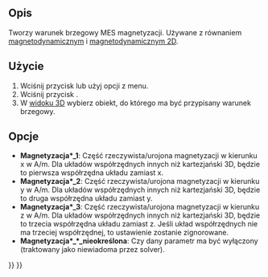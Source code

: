 <languages/>

{{Docnav
|[[FEM_ConstraintCurrentDensity/pl|Warunek brzegowy gęstości prądu]]
|[[FEM_ConstraintInitialFlowVelocity/pl|Warunek początkowy prędkości przepływu]]
|[[FEM_Workbench/pl|środowisko pracy MES]]
|IconL=FEM_ConstraintCurrentDensity.svg
|IconR=FEM_ConstraintInitialFlowVelocity.svg
|IconC=Workbench_FEM.svg
}}

{{GuiCommandContainer|
{{GuiCommand/pl
|Name=FEM ConstraintMagnetization
|Name/pl=MES: Warunek brzegowy magnetyzacji
|MenuLocation=Model → Warunki brzegowe elektromagnetyczne → Warunek brzegowy magnetyzacji
|Workbenches=[[FEM_Workbench/pl|MES]]
|Version=0.21
|SeeAlso=[[FEM_EquationMagnetodynamic/pl|Równanie magnetodynamiczne]], [[FEM_EquationMagnetodynamic2D/pl|Równanie magnetodynamiczne 2D]]
}}
{{GuiCommandFemInfo/pl
|Solvers=Elmer
}}
}}

<span id="Description"></span>
==Opis==

Tworzy warunek brzegowy MES magnetyzacji. Używane z równaniem [[FEM_EquationMagnetodynamic/pl|magnetodynamicznym]] i [[FEM_EquationMagnetodynamic2D/pl|magnetodynamicznym 2D]].

<span id="Usage"></span>
==Użycie==

# Wciśnij przycisk {{Button|[[Image:FEM_ConstraintMagnetization.svg|16px]] [[FEM_ConstraintMagnetization/pl|Warunek brzegowy magnetyzacji]]}} lub użyj opcji {{MenuCommand|Model → Warunki brzegowe elektromagnetyczne → [[Image:FEM_ConstraintMagnetization.svg|16px]] Warunek brzegowy magnetyzacji}} z menu.
# Wciśnij przycisk {{Button|Dodaj}}.
# W [[3D_view/pl|widoku 3D]] wybierz obiekt, do którego ma być przypisany warunek brzegowy.

<span id="Options"></span>
==Opcje==

* '''Magnetyzacja*_1''': Część rzeczywista/urojona magnetyzacji w kierunku x w A/m. Dla układów współrzędnych innych niż kartezjański 3D, będzie to pierwsza współrzędna układu zamiast x.
* '''Magnetyzacja*_2''': Część rzeczywista/urojona magnetyzacji w kierunku y w A/m. Dla układów współrzędnych innych niż kartezjański 3D, będzie to druga współrzędna układu zamiast y.
* '''Magnetyzacja*_3''': Część rzeczywista/urojona magnetyzacji w kierunku z w A/m. Dla układów współrzędnych innych niż kartezjański 3D, będzie to trzecia współrzędna układu zamiast z. Jeśli układ współrzędnych nie ma trzeciej współrzędnej, to ustawienie zostanie zignorowane.
* '''Magnetyzacja*_*_nieokreślona''': Czy dany parametr ma być wyłączony (traktowany jako niewiadoma przez solver). 


{{Docnav
|[[FEM_ConstraintCurrentDensity/pl|Warunek brzegowy gęstości prądu]]
|[[FEM_ConstraintInitialFlowVelocity/pl|Warunek początkowy prędkości przepływu]]
|[[FEM_Workbench/pl|środowisko pracy MES]]
|IconL=FEM_ConstraintCurrentDensity.svg
|IconR=FEM_ConstraintInitialFlowVelocity.svg
|IconC=Workbench_FEM.svg
}}

{{FEM Tools navi{{#translation:}}}}
{{Userdocnavi{{#translation:}}}}